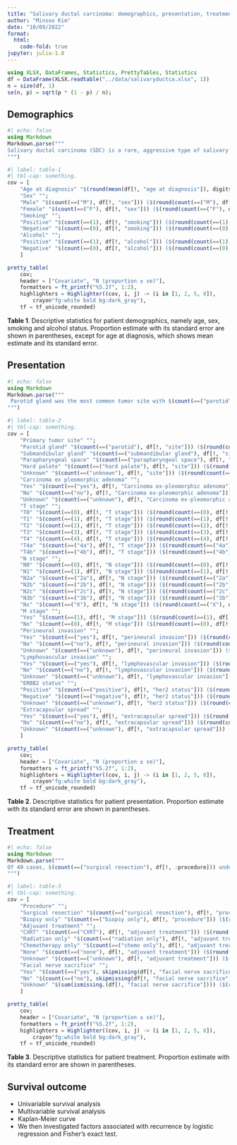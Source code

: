 ```yaml
---
title: "Salivary ductal carcinoma: demographics, presentation, treatment, and outcome"
author: "Minsoo Kim"
date: "10/09/2022"
format:
  html:
    code-fold: true
jupyter: julia-1.8
---
```


```julia
using XLSX, DataFrames, Statistics, PrettyTables, Statistics
df = DataFrame(XLSX.readtable("../data/salivaryductca.xlsx", 1))
n = size(df, 1)
se(n, p) = sqrt(p * (1 - p) / n);
```

## Demographics
```julia
#| echo: false
using Markdown
Markdown.parse("""
Salivary ductal carcinoma (SDC) is a rare, aggressive type of salivary gland cancer. Here, we conduct a retrospective cohort study by examining <u>$(size(df, 1)) patients</u> with SDC who have been treated at UCLA. $(count(==("M"), df[!, :sex])) males and  $(count(==("F"), df[!, :sex])) females of age $(extrema(df[!, "age at diagnosis"])[1]) to $(extrema(df[!, "age at diagnosis"])[2]) (median $(quantile(df[!, "age at diagnosis"], 0.5))) were treated for SDC. Of these, $(count(==(1), df[!, "smoking"])) and $(count(==(1), df[!, "alcohol"])) were positive for smoking and alcohol status, respectively. Follow-up varied from $(extrema(df[!, "years to outcome"])[1]) to $(extrema(df[!, "years to outcome"])[2]) years (median $(quantile(df[!, "years to outcome"], 0.5))) and data was right censored. For further descriptive statistics on demographics, please see Table 1. We note that standard errors are large in our proportion estimates given relatively limited sample size.
""")
```

```julia
#| label: table-1
#| tbl-cap: something.
cov = [
    "Age at diagnosis" "$(round(mean(df[!, "age at diagnosis"]), digits = 2)) ± $(round(std(df[!, "age at diagnosis"]), digits = 2))";
    "Sex" ""; 
    "Male" "$(count(==("M"), df[!, "sex"])) ($(round(count(==("M"), df[!,       "sex"]) / n, digits = 2)) ± $(round(se(n, count(==("M"), df[!, "sex"]) / n), digits = 3)))";
    "Female" "$(count(==("F"), df[!, "sex"])) ($(round(count(==("F"), df[!,       "sex"]) / n, digits = 2)) ± $(round(se(n, count(==("F"), df[!, "sex"]) / n), digits = 3)))";
    "Smoking" ""; 
    "Positive" "$(count(==(1), df[!, "smoking"])) ($(round(count(==(1), df[!, "smoking"]) / n, digits = 2)) ± $(round(se(n, count(==(1), df[!, "smoking"]) / n), digits = 3)))";
    "Negative" "$(count(==(0), df[!, "smoking"])) ($(round(count(==(0), df[!, "smoking"]) / n, digits = 2)) ± $(round(se(n, count(==(0), df[!, "smoking"]) / n), digits = 3)))";
    "Alcohol" ""; 
    "Positive" "$(count(==(1), df[!, "alcohol"])) ($(round(count(==(1), df[!, "alcohol"]) / n, digits = 2)) ± $(round(se(n, count(==(1), df[!, "alcohol"]) / n), digits = 3)))";
    "Negative" "$(count(==(0), df[!, "alcohol"])) ($(round(count(==(0), df[!, "alcohol"]) / n, digits = 2)) ± $(round(se(n, count(==(0), df[!, "alcohol"]) / n), digits = 3)))"
    ]

pretty_table(
    cov; 
    header = ["Covariate", "N (proportion ± se)"],
    formatters = ft_printf("%5.2f", 1:2),
    highlighters = Highlighter((cov, i, j) -> (i in [1, 2, 5, 8]), 
        crayon"fg:white bold bg:dark_gray"), 
    tf = tf_unicode_rounded)
```
**Table 1**. Descriptive statistics for patient demographics, namely age, sex, smoking and alcohol status. Proportion estimate with its standard error are shown in parentheses, except for age at diagnosis, which shows mean estimate and its standard error. 

## Presentation
```julia
#| echo: false
using Markdown
Markdown.parse("""
 Parotid gland was the most common tumor site with $(count(==("parotid"), df[!, "site"])) cases and submandibular gland the next most common with $(count(==("submandibular gland"), df[!, "site"])). Of 49 cases, $(count(==("yes"), df[!, "Carcinoma ex-pleomorphic adenoma"])) were positive for carcinoma ex-plemorphic adenoma, $(count(==("no"), df[!, "Carcinoma ex-pleomorphic adenoma"])) negative, and $(count(==("unknown"), df[!, "Carcinoma ex-pleomorphic adenoma"])) unknown. $(count(==("4b"), df[!, "T stage"]) + count(==("4a"), df[!, "T stage"]) + count(==(4), df[!, "T stage"]) + count(==(3), df[!, "T stage"])) cases presented with T3/4 disease. $(count(==("2b"), df[!, "N stage"]) + count(==("2c"), df[!, "N stage"]) + count(==("3b"), df[!, "N stage"])) cases had more than 2 positive lymph nodes (≥ stage N2b), and $(count(==(1), df[!, "M stage"])) cases presented with distant metastasis. Perineural invasion was positive for $(count(==("yes"), df[!, "perineural invasion"])) out of $(count(==("yes"), df[!, "perineural invasion"]) + count(==("no"), df[!, "perineural invasion"])) cases with known status, lymphovascular invasion was positive for $(count(==("yes"), df[!, "lymphovascular invasion"])) out of $(count(==("yes"), df[!, "lymphovascular invasion"]) + count(==("no"), df[!, "lymphovascular invasion"])) cases with known status, ERBB2 was positive for $(count(==("positive"), df[!, "her2 status"])) out of $(count(==("positive"), df[!, "her2 status"]) + count(==("negative"), df[!, "her2 status"])) cases with known status, and finally extracapsular spread was positive for $(count(==("yes"), df[!, "extracapsular spread"])) out of $(count(==("yes"), df[!, "extracapsular spread"]) + count(==("no"), df[!, "extracapsular spread"])) cases with known status. For further descriptive statistics on presentation, please see Table 2. We note that standard errors are large in our proportion estimates given relatively limited sample size.
""")
```

```julia
#| label: table-2
#| tbl-cap: something.
cov = [
    "Primary tumor site" ""; 
    "Parotid gland" "$(count(==("parotid"), df[!, "site"])) ($(round(count(==("parotid"), df[!, "site"]) / n, digits = 2)) ± $(round(se(n, count(==("parotid"), df[!, "site"]) / n), digits = 3)))";
    "Submandibular gland" "$(count(==("submandibular gland"), df[!, "site"])) ($(round(count(==("submandibular gland"), df[!, "site"]) / n, digits = 2)) ± $(round(se(n, count(==("submandibular gland"), df[!, "site"]) / n), digits = 3)))";
    "Parapharyngeal space" "$(count(==("parapharyngeal space"), df[!, "site"])) ($(round(count(==("parapharyngeal space"), df[!, "site"]) / n, digits = 2)) ± $(round(se(n, count(==("parapharyngeal space"), df[!, "site"]) / n), digits = 3)))";
    "Hard palate" "$(count(==("hard palate"), df[!, "site"])) ($(round(count(==("hard palate"), df[!, "site"]) / n, digits = 2)) ± $(round(se(n, count(==("hard palate"), df[!, "site"]) / n), digits = 3)))";
    "Unknown" "$(count(==("unknown"), df[!, "site"])) ($(round(count(==("unknown"), df[!, "site"]) / n, digits = 2)) ± $(round(se(n, count(==("unknown"), df[!, "site"]) / n), digits = 3)))";
    "Carcinoma ex pleomorphic adenoma" ""; 
    "Yes" "$(count(==("yes"), df[!, "Carcinoma ex-pleomorphic adenoma"])) ($(round(count(==("yes"), df[!, "Carcinoma ex-pleomorphic adenoma"]) / n, digits = 2)) ± $(round(se(n, count(==("yes"), df[!, "Carcinoma ex-pleomorphic adenoma"]) / n), digits = 3)))";
    "No" "$(count(==("no"), df[!, "Carcinoma ex-pleomorphic adenoma"])) ($(round(count(==("no"), df[!, "Carcinoma ex-pleomorphic adenoma"]) / n, digits = 2)) ± $(round(se(n, count(==("no"), df[!, "Carcinoma ex-pleomorphic adenoma"]) / n), digits = 3)))";
    "Unknown" "$(count(==("unknown"), df[!, "Carcinoma ex-pleomorphic adenoma"])) ($(round(count(==("unknown"), df[!, "Carcinoma ex-pleomorphic adenoma"]) / n, digits = 2)) ± $(round(se(n, count(==("unknown"), df[!, "Carcinoma ex-pleomorphic adenoma"]) / n), digits = 3)))";
    "T stage" ""; 
    "T0" "$(count(==(0), df[!, "T stage"])) ($(round(count(==(0), df[!, "T stage"]) / n, digits = 2)) ± $(round(se(n, count(==(0), df[!, "T stage"]) / n), digits = 3)))";
    "T1" "$(count(==(1), df[!, "T stage"])) ($(round(count(==(1), df[!, "T stage"]) / n, digits = 2)) ± $(round(se(n, count(==(1), df[!, "T stage"]) / n), digits = 3)))";
    "T2" "$(count(==(2), df[!, "T stage"])) ($(round(count(==(2), df[!, "T stage"]) / n, digits = 2)) ± $(round(se(n, count(==(2), df[!, "T stage"]) / n), digits = 3)))";
    "T3" "$(count(==(3), df[!, "T stage"])) ($(round(count(==(3), df[!, "T stage"]) / n, digits = 2)) ± $(round(se(n, count(==(3), df[!, "T stage"]) / n), digits = 3)))";
    "T4" "$(count(==(4), df[!, "T stage"])) ($(round(count(==(4), df[!, "T stage"]) / n, digits = 2)) ± $(round(se(n, count(==(4), df[!, "T stage"]) / n), digits = 3)))";
    "T4a" "$(count(==("4a"), df[!, "T stage"])) ($(round(count(==("4a"), df[!, "T stage"]) / n, digits = 2)) ± $(round(se(n, count(==("4a"), df[!, "T stage"]) / n), digits = 3)))";
    "T4b" "$(count(==("4b"), df[!, "T stage"])) ($(round(count(==("4b"), df[!, "T stage"]) / n, digits = 2)) ± $(round(se(n, count(==("4b"), df[!, "T stage"]) / n), digits = 3)))";
    "N stage" ""; 
    "N0" "$(count(==(0), df[!, "N stage"])) ($(round(count(==(0), df[!, "N stage"]) / n, digits = 2)) ± $(round(se(n, count(==(0), df[!, "N stage"]) / n), digits = 3)))";
    "N1" "$(count(==(1), df[!, "N stage"])) ($(round(count(==(1), df[!, "N stage"]) / n, digits = 2)) ± $(round(se(n, count(==(1), df[!, "N stage"]) / n), digits = 3)))";
    "N2a" "$(count(==("2a"), df[!, "N stage"])) ($(round(count(==("2a"), df[!, "N stage"]) / n, digits = 2)) ± $(round(se(n, count(==("2a"), df[!, "N stage"]) / n), digits = 3)))";
    "N2b" "$(count(==("2b"), df[!, "N stage"])) ($(round(count(==("2b"), df[!, "N stage"]) / n, digits = 2)) ± $(round(se(n, count(==("2b"), df[!, "N stage"]) / n), digits = 3)))";
    "N2c" "$(count(==("2c"), df[!, "N stage"])) ($(round(count(==("2c"), df[!, "N stage"]) / n, digits = 2)) ± $(round(se(n, count(==("2c"), df[!, "N stage"]) / n), digits = 3)))";
    "N3b" "$(count(==("3b"), df[!, "N stage"])) ($(round(count(==("3b"), df[!, "N stage"]) / n, digits = 2)) ± $(round(se(n, count(==("3b"), df[!, "N stage"]) / n), digits = 3)))";
    "Nx" "$(count(==("X"), df[!, "N stage"])) ($(round(count(==("X"), df[!, "N stage"]) / n, digits = 2)) ± $(round(se(n, count(==("X"), df[!, "N stage"]) / n), digits = 3)))";
    "M stage" ""; 
    "Yes" "$(count(==(1), df[!, "M stage"])) ($(round(count(==(1), df[!, "M stage"]) / n, digits = 2)) ± $(round(se(n, count(==(1), df[!, "M stage"]) / n), digits = 3)))";
    "No" "$(count(==(0), df[!, "M stage"])) ($(round(count(==(0), df[!, "M stage"]) / n, digits = 2)) ± $(round(se(n, count(==(0), df[!, "M stage"]) / n), digits = 3)))";
    "Perineural invasion" ""; 
    "Yes" "$(count(==("yes"), df[!, "perineural invasion"])) ($(round(count(==("yes"), df[!, "perineural invasion"]) / n, digits = 2)) ± $(round(se(n, count(==("yes"), df[!, "perineural invasion"]) / n), digits = 3)))";
    "No" "$(count(==("no"), df[!, "perineural invasion"])) ($(round(count(==("no"), df[!, "perineural invasion"]) / n, digits = 2)) ± $(round(se(n, count(==("no"), df[!, "perineural invasion"]) / n), digits = 3)))";
    "Unknown" "$(count(==("unknown"), df[!, "perineural invasion"])) ($(round(count(==("unknown"), df[!, "perineural invasion"]) / n, digits = 2)) ± $(round(se(n, count(==("unknown"), df[!, "perineural invasion"]) / n), digits = 3)))";
    "Lymphovascular invasion" ""; 
    "Yes" "$(count(==("yes"), df[!, "lymphovascular invasion"])) ($(round(count(==("yes"), df[!, "lymphovascular invasion"]) / n, digits = 2)) ± $(round(se(n, count(==("yes"), df[!, "lymphovascular invasion"]) / n), digits = 3)))";
    "No" "$(count(==("no"), df[!, "lymphovascular invasion"])) ($(round(count(==("no"), df[!, "lymphovascular invasion"]) / n, digits = 2)) ± $(round(se(n, count(==("no"), df[!, "lymphovascular invasion"]) / n), digits = 3)))";
    "Unknown" "$(count(==("unknown"), df[!, "lymphovascular invasion"])) ($(round(count(==("unknown"), df[!, "lymphovascular invasion"]) / n, digits = 2)) ± $(round(se(n, count(==("unknown"), df[!, "lymphovascular invasion"]) / n), digits = 3)))";
    "ERBB2 status" ""; 
    "Positive" "$(count(==("positive"), df[!, "her2 status"])) ($(round(count(==("positive"), df[!, "her2 status"]) / n, digits = 2)) ± $(round(se(n, count(==("positive"), df[!, "her2 status"]) / n), digits = 3)))";
    "Negative" "$(count(==("negative"), df[!, "her2 status"])) ($(round(count(==("negative"), df[!, "her2 status"]) / n, digits = 2)) ± $(round(se(n, count(==("negative"), df[!, "her2 status"]) / n), digits = 3)))";
    "Unknown" "$(count(==("unknown"), df[!, "her2 status"])) ($(round(count(==("unknown"), df[!, "her2 status"]) / n, digits = 2)) ± $(round(se(n, count(==("unknown"), df[!, "her2 status"]) / n), digits = 3)))";
    "Extracapsular spread" ""; 
    "Yes" "$(count(==("yes"), df[!, "extracapsular spread"])) ($(round(count(==("yes"), df[!, "extracapsular spread"]) / n, digits = 2)) ± $(round(se(n, count(==("yes"), df[!, "extracapsular spread"]) / n), digits = 3)))";
    "No" "$(count(==("no"), df[!, "extracapsular spread"])) ($(round(count(==("no"), df[!, "extracapsular spread"]) / n, digits = 2)) ± $(round(se(n, count(==("no"), df[!, "extracapsular spread"]) / n), digits = 3)))";
    "Unknown" "$(count(==("unknown"), df[!, "extracapsular spread"])) ($(round(count(==("unknown"), df[!, "extracapsular spread"]) / n, digits = 2)) ± $(round(se(n, count(==("unknown"), df[!, "extracapsular spread"]) / n), digits = 3)))";
    ]

pretty_table(
    cov; 
    header = ["Covariate", "N (proportion ± se)"],
    formatters = ft_printf("%5.2f", 1:2),
    highlighters = Highlighter((cov, i, j) -> (i in [1, 2, 5, 8]), 
        crayon"fg:white bold bg:dark_gray"), 
    tf = tf_unicode_rounded)
```
**Table 2**. Descriptive statistics for patient presentation. Proportion estimate with its standard error are shown in parentheses. 

## Treatment
```julia
#| echo: false
using Markdown
Markdown.parse("""
Of 49 cases, $(count(==("surgical resection"), df[!, :procedure])) underwent surgical resection and $(count(==("biopsy only"), df[!, :procedure])) underwent biopsy only. $(count(==("CXRT"), df[!, "adjuvant treatment"])) cases received both chemo and radiation therapy as postoperative adjuvant treatment, while $(count(==("chemo only"), df[!, "adjuvant treatment"])) and $(count(==("radiation only"), df[!, "adjuvant treatment"])) received either chemo or radiation therapy only, respectively. $(count(==("yes"), skipmissing(df[!, "facial nerve sacrifice"]))) cases of $(count(==("yes"), skipmissing(df[!, "facial nerve sacrifice"])) + count(==("no"), skipmissing(df[!, "facial nerve sacrifice"]))) with known status required facial nerve sacrifice.  For further descriptive statistics on treatment, please see Table 3. We note that standard errors are large in our proportion estimates given relatively limited sample size.
""")
```

```julia
#| label: table-3
#| tbl-cap: something.
cov = [
    "Procedure" ""; 
    "Surgical resection" "$(count(==("surgical resection"), df[!, "procedure"])) ($(round(count(==("surgical resection"), df[!, "procedure"]) / n, digits = 2)) ± $(round(se(n, count(==("surgical resection"), df[!, "procedure"]) / n), digits = 3)))";
    "Biopsy only" "$(count(==("biopsy only"), df[!, "procedure"])) ($(round(count(==("biopsy only"), df[!, "procedure"]) / n, digits = 2)) ± $(round(se(n, count(==("biopsy only"), df[!, "procedure"]) / n), digits = 3)))";
    "Adjuvant treatment" ""; 
    "CXRT" "$(count(==("CXRT"), df[!, "adjuvant treatment"])) ($(round(count(==("CXRT"), df[!, "adjuvant treatment"]) / n, digits = 2)) ± $(round(se(n, count(==("CXRT"), df[!, "adjuvant treatment"]) / n), digits = 3)))";
    "Radiation only" "$(count(==("radiation only"), df[!, "adjuvant treatment"])) ($(round(count(==("radiation only"), df[!, "adjuvant treatment"]) / n, digits = 2)) ± $(round(se(n, count(==("radiation only"), df[!, "adjuvant treatment"]) / n), digits = 3)))";
    "Chemotherapy only" "$(count(==("chemo only"), df[!, "adjuvant treatment"])) ($(round(count(==("chemo only"), df[!, "adjuvant treatment"]) / n, digits = 2)) ± $(round(se(n, count(==("chemo only"), df[!, "adjuvant treatment"]) / n), digits = 3)))";
    "None" "$(count(==("none"), df[!, "adjuvant treatment"])) ($(round(count(==("none"), df[!, "adjuvant treatment"]) / n, digits = 2)) ± $(round(se(n, count(==("none"), df[!, "adjuvant treatment"]) / n), digits = 3)))";
    "Unknown" "$(count(==("unknown"), df[!, "adjuvant treatment"])) ($(round(count(==("unknown"), df[!, "adjuvant treatment"]) / n, digits = 2)) ± $(round(se(n, count(==("unknown"), df[!, "adjuvant treatment"]) / n), digits = 3)))";
    "Facial nerve sacrifice" ""; 
    "Yes" "$(count(==("yes"), skipmissing(df[!, "facial nerve sacrifice"]))) ($(round(count(==("yes"), skipmissing(df[!, "facial nerve sacrifice"])) / n, digits = 2)) ± $(round(se(n, count(==("yes"), skipmissing(df[!, "facial nerve sacrifice"])) / n), digits = 3)))";
    "No" "$(count(==("no"), skipmissing(df[!, "facial nerve sacrifice"]))) ($(round(count(==("no"), skipmissing(df[!, "facial nerve sacrifice"])) / n, digits = 2)) ± $(round(se(n, count(==("no"), skipmissing(df[!, "facial nerve sacrifice"])) / n), digits = 3)))";
    "Unknown" "$(sum(ismissing.(df[!, "facial nerve sacrifice"]))) ($(round(sum(ismissing.(df[!, "facial nerve sacrifice"])) / n, digits = 2)) ± $(round(se(n, sum(ismissing.(df[!, "facial nerve sacrifice"])) / n), digits = 3)))";
    ]

pretty_table(
    cov; 
    header = ["Covariate", "N (proportion ± se)"],
    formatters = ft_printf("%5.2f", 1:2),
    highlighters = Highlighter((cov, i, j) -> (i in [1, 2, 5, 8]), 
        crayon"fg:white bold bg:dark_gray"), 
    tf = tf_unicode_rounded)
```
**Table 3**. Descriptive statistics for patient treatment. Proportion estimate with its standard error are shown in parentheses. 

## Survival outcome
- Univariable survival analysis
- Multivariable survival analysis
- Kaplan-Meier curve
- We then investigated factors associated with recurrence by logistic regression and Fisher's exact test.